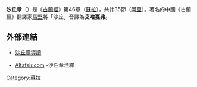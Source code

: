 {{unreferenced|time=2017-08-03T08:33:14+00:00}}
'''沙丘章'''（{{lang-ar|سورة الأحقاف}}）是《[[古蘭經|古蘭經]]》第46章（[[蘇拉|蘇拉]]），共計35節（[[阿亞|阿亞]]）。著名的中國《古蘭經》翻譯家[[馬堅|馬堅]]將「沙丘」音譯為'''艾哈戛弗'''。

==外部連結==
* {{zh icon}}[http://www.islam.org.hk/quran11/046.htm 沙丘章導讀] {{Wayback|url=http://www.islam.org.hk/quran11/046.htm |date=20160304065527 }}
* {{en icon}}{{ar icon}}[http://www.altafsir.com/Quran.asp?SoraNo=46&Ayah=1&NewPage=0&Tajweed=1 Altafsir.com] {{Wayback|url=http://www.altafsir.com/Quran.asp?SoraNo=46&Ayah=1&NewPage=0&Tajweed=1 |date=20191207180041 }}-沙丘章注釋


{{Sura|46|[[屈膝章|屈膝章]]|[[穆罕默德章|穆罕默德章]]}}

{{Wikisource}}

[[Category:蘇拉|Category:蘇拉]]

{{Islam-stub}}